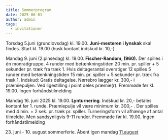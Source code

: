 ```yaml
---
title: Sommerprogram
date: 2025-06-01
author: admin
tags:
  - invitationer
---
```

Torsdag 5.juni (grundlovsdag) kl. 19.00.  **Juni-mesteren i lynskak** skal findes. Start kl. 19.00 (husk kontant indskud kr. 10,-)

Mandag 9. juni (2.pinsedag) kl. 19.00.  **Fischer-Random, (960).**  Der spilles i én monradgruppe. 4 runder med betænkningstiden 20 min. pr. spiller + 5 sekunder pr. træk fra træk 1. Hvis deltagerantal overstiger 12 spilles 5 runder med betænkningstiden 15 min. pr. spiller + 5 sekunder pr. træk fra træk 1.  Indskud: Gratis deltagelse. Nørrebro lægger kr. 300,- i præmiepuljen. Ved ligestilling i point deles præmie(r).  Fremmøde før kl. 19.00. Ingen forhåndstilmelding

 Mandag 16. juni  2025 kl. 19.00. **Lynturnering**.  Indskud kr. 20,- betales kontant før 1. runde. Præmiepulje vil være minimum kr. 300,- . Der spilles med 4 min. + 2 sek. pr. træk pr. spiller. Turneringsform vil afhænge af antal tilmeldte. Men sandsynligvis 9-11 runder.  Fremmøde før kl. 19.00. Ingen forhåndstilmelding

23. juni  - 10. august sommerferie.  Åbent igen mandag [11.august](11.august)

